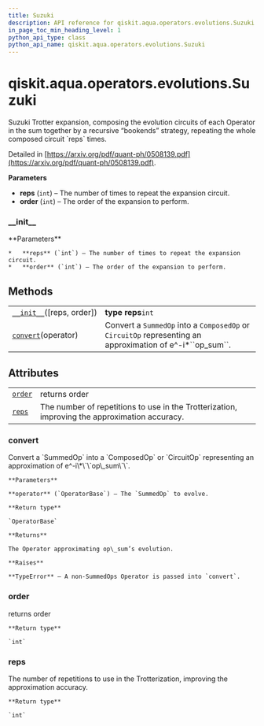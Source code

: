 ```yaml
---
title: Suzuki
description: API reference for qiskit.aqua.operators.evolutions.Suzuki
in_page_toc_min_heading_level: 1
python_api_type: class
python_api_name: qiskit.aqua.operators.evolutions.Suzuki
---
```


# qiskit.aqua.operators.evolutions.Suzuki

<Class id="qiskit.aqua.operators.evolutions.Suzuki" github="https://github.com/qiskit-community/qiskit-aqua/tree/stable/0.9/qiskit/aqua/operators/evolutions/trotterizations/suzuki.py" signature="Suzuki(reps=1, order=2)">
  Suzuki Trotter expansion, composing the evolution circuits of each Operator in the sum together by a recursive “bookends” strategy, repeating the whole composed circuit `reps` times.

  Detailed in [https://arxiv.org/pdf/quant-ph/0508139.pdf](https://arxiv.org/pdf/quant-ph/0508139.pdf).

  **Parameters**

  *   **reps** (`int`) – The number of times to repeat the expansion circuit.
  *   **order** (`int`) – The order of the expansion to perform.

  ### \_\_init\_\_

  <Function id="qiskit.aqua.operators.evolutions.Suzuki.__init__" name="__init__" signature="__init__(reps=1, order=2)">
    **Parameters**

    *   **reps** (`int`) – The number of times to repeat the expansion circuit.
    *   **order** (`int`) – The order of the expansion to perform.
  </Function>

  ## Methods

  |                                                                                                                                    |                                                                                                                 |
  | ---------------------------------------------------------------------------------------------------------------------------------- | --------------------------------------------------------------------------------------------------------------- |
  | [`__init__`](#qiskit.aqua.operators.evolutions.Suzuki.__init__ "qiskit.aqua.operators.evolutions.Suzuki.__init__")(\[reps, order]) | **type reps**`int`                                                                                              |
  | [`convert`](#qiskit.aqua.operators.evolutions.Suzuki.convert "qiskit.aqua.operators.evolutions.Suzuki.convert")(operator)          | Convert a `SummedOp` into a `ComposedOp` or `CircuitOp` representing an approximation of e^-i\*\`\`op\_sum\`\`. |

  ## Attributes

  |                                                                                                           |                                                                                               |
  | --------------------------------------------------------------------------------------------------------- | --------------------------------------------------------------------------------------------- |
  | [`order`](#qiskit.aqua.operators.evolutions.Suzuki.order "qiskit.aqua.operators.evolutions.Suzuki.order") | returns order                                                                                 |
  | [`reps`](#qiskit.aqua.operators.evolutions.Suzuki.reps "qiskit.aqua.operators.evolutions.Suzuki.reps")    | The number of repetitions to use in the Trotterization, improving the approximation accuracy. |

  ### convert

  <Function id="qiskit.aqua.operators.evolutions.Suzuki.convert" name="convert" signature="convert(operator)">
    Convert a `SummedOp` into a `ComposedOp` or `CircuitOp` representing an approximation of e^-i\*\`\`op\_sum\`\`.

    **Parameters**

    **operator** (`OperatorBase`) – The `SummedOp` to evolve.

    **Return type**

    `OperatorBase`

    **Returns**

    The Operator approximating op\_sum’s evolution.

    **Raises**

    **TypeError** – A non-SummedOps Operator is passed into `convert`.
  </Function>

  ### order

  <Function id="qiskit.aqua.operators.evolutions.Suzuki.order" name="order" signature="property order">
    returns order

    **Return type**

    `int`
  </Function>

  ### reps

  <Function id="qiskit.aqua.operators.evolutions.Suzuki.reps" name="reps" signature="property reps">
    The number of repetitions to use in the Trotterization, improving the approximation accuracy.

    **Return type**

    `int`
  </Function>
</Class>

